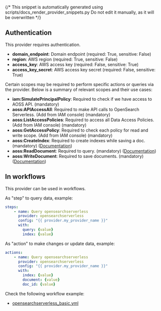 {/* This snippet is automatically generated using scripts/docs_render_provider_snippets.py
Do not edit it manually, as it will be overwritten */}

## Authentication
This provider requires authentication.
- **domain_endpoint**: Domain endpoint (required: True, sensitive: False)
- **region**: AWS region (required: True, sensitive: False)
- **access_key**: AWS access key (required: False, sensitive: True)
- **access_key_secret**: AWS access key secret (required: False, sensitive: True)

Certain scopes may be required to perform specific actions or queries via the provider. Below is a summary of relevant scopes and their use cases:
- **iam:SimulatePrincipalPolicy**: Required to check if we have access to AOSS API. (mandatory)
- **aoss:APIAccessAll**: Required to make API calls to OpenSearch Serverless. (Add from IAM console) (mandatory)
- **aoss:ListAccessPolicies**: Required to access all Data Access Policies. (Add from IAM console) (mandatory)
- **aoss:GetAccessPolicy**: Required to check each policy for read and write scope. (Add from IAM console) (mandatory)
- **aoss:CreateIndex**: Required to create indexes while saving a doc. (mandatory) ([Documentation](https://docs.aws.amazon.com/opensearch-service/latest/developerguide/serverless-genref.html#serverless-operations))
- **aoss:ReadDocument**: Required to query. (mandatory) ([Documentation](https://docs.aws.amazon.com/opensearch-service/latest/developerguide/serverless-genref.html#serverless-operations))
- **aoss:WriteDocument**: Required to save documents. (mandatory) ([Documentation](https://docs.aws.amazon.com/opensearch-service/latest/developerguide/serverless-genref.html#serverless-operations))



## In workflows

This provider can be used in workflows.


As "step" to query data, example:
```yaml
steps:
    - name: Query opensearchserverless
      provider: opensearchserverless
      config: "{{ provider.my_provider_name }}"
      with:
        query: {value}
        index: {value}
```


As "action" to make changes or update data, example:
```yaml
actions:
    - name: Query opensearchserverless
      provider: opensearchserverless
      config: "{{ provider.my_provider_name }}"
      with:
        index: {value}
        document: {value}
        doc_id: {value}
```




Check the following workflow example:
- [opensearchserverless_basic.yml](https://github.com/keephq/keep/blob/main/examples/workflows/opensearchserverless_basic.yml)
